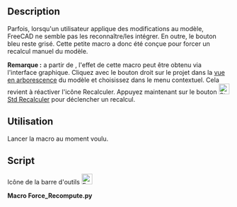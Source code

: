 <languages/>

<div class="mw-translate-fuzzy">
{{Macro/fr
|Name=Macro Force Recompute
|Icon=Force_Recompute.png
|Description=Cette petite macro force un recalcul manuel du modèle. <br> Parfois, l'utilisateur applique des modifications au modèle dans FreeCAD. <br> Mais FreeCAD ne semble pas les reconnaître. <br> ({{Version/fr|0.17}}, l'effet de cette macro peut être obtenu via l'interface graphique. Cliquez avec le bouton droit sur le projet dans l'arborescence du modèle et choisissez "Marquer pour recalculer" dans le menu contextuel. Ensuite, appuyez sur le bouton Recalculer.)
|Author=shoogen
|Version=1.0
|Date=2014-09-01
|FCVersion=Toutes
|Download=[https://www.freecadweb.org/wiki/images/8/88/Force_Recompute.png Icône de la barre d'outils]
}}
</div>

==Description==

Parfois, lorsqu'un utilisateur applique des modifications au modèle, FreeCAD ne semble pas les reconnaître/les intégrer. En outre, le bouton bleu {{Button|[[Image:Std_Refresh.svg|24px]] [[Std_Refresh/fr|Std Recalculer]]}} reste grisé. Cette petite macro a donc été conçue pour forcer un recalcul manuel du modèle.

'''Remarque :''' a partir de {{VersionPlus/fr|0.17}}, l'effet de cette macro peut être obtenu via l'interface graphique. Cliquez avec le bouton droit sur le projet dans la [[Tree_view/fr|vue en arborescence]]  du modèle et choisissez {{KEY|Marquer pour recalculer}} dans le menu contextuel. Cela revient à réactiver l'icône Recalculer. Appuyez maintenant sur le bouton [[Image:Std_Refresh.svg|24px]] [[Std_Refresh/fr|Std Recalculer]] pour déclencher un recalcul.

<span id="Usage"></span>
==Utilisation==

Lancer la macro au moment voulu.

==Script==

Icône de la barre d'outils
[[Image:Force_Recompute.png|24px]]

'''Macro Force_Recompute.py'''

{{MacroCode|code=
# -*- coding: utf-8 -*-
# Force Recompute
# macro provided by shoogen

import FreeCAD
for obj in FreeCAD.ActiveDocument.Objects:
 obj.touch()
FreeCAD.ActiveDocument.recompute()

}}
{{clear}}